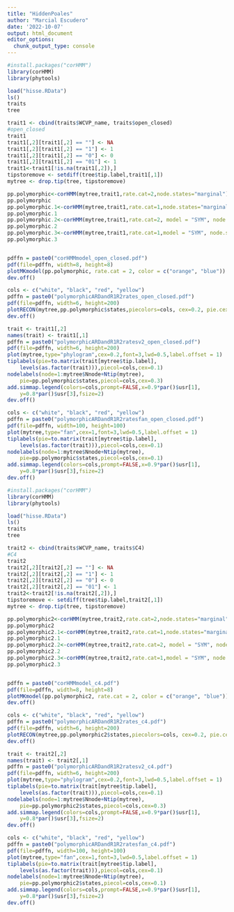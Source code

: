 ```yaml
---
title: "HiddenPoales"
author: "Marcial Escudero"
date: '2022-10-07'
output: html_document
editor_options: 
  chunk_output_type: console
---
```

```r

#install.packages("corHMM")
library(corHMM)
library(phytools)

load("hisse.RData")
ls()
traits
tree

trait1 <- cbind(traits$WCVP_name, traits$open_closed)
#open_closed
trait1
trait1[,2][trait1[,2] == ""] <- NA
trait1[,2][trait1[,2] == "1"] <- 1
trait1[,2][trait1[,2] == "0"] <- 0
trait1[,2][trait1[,2] == "01"] <- 1
trait1<-trait1[!is.na(trait1[,2]),]
tipstoremove <- setdiff(tree$tip.label,trait1[,1])
mytree <- drop.tip(tree, tipstoremove)

pp.polymorphic<-corHMM(mytree,trait1,rate.cat=2,node.states="marginal")
pp.polymorphic
pp.polymorphic.1<-corHMM(mytree,trait1,rate.cat=1,node.states="marginal")
pp.polymorphic.1
pp.polymorphic.2<-corHMM(mytree,trait1,rate.cat=2, model = "SYM", node.states="marginal")
pp.polymorphic.2
pp.polymorphic.3<-corHMM(mytree,trait1,rate.cat=1,model = "SYM", node.states="marginal")
pp.polymorphic.3


pdffn = paste0("corHMMmodel_open_closed.pdf")
pdf(file=pdffn, width=8, height=8)
plotMKmodel(pp.polymorphic, rate.cat = 2, color = c("orange", "blue"))
dev.off()

cols <- c("white", "black", "red", "yellow")
pdffn = paste0("polymorphicARDandR1R2rates_open_closed.pdf")
pdf(file=pdffn, width=6, height=200)
plotRECON(mytree,pp.polymorphic$states,piecolors=cols, cex=0.2, pie.cex=0.3, show.tip.label=TRUE, title="Polymorphic ARD and R1/R2 rates")
dev.off()

trait <- trait1[,2]
names(trait) <- trait1[,1]
pdffn = paste0("polymorphicARDandR1R2ratesv2_open_closed.pdf")
pdf(file=pdffn, width=6, height=200)
plot(mytree,type="phylogram",cex=0.2,font=3,lwd=0.5,label.offset = 1)
tiplabels(pie=to.matrix(trait[mytree$tip.label],
    levels(as.factor(trait))),piecol=cols,cex=0.1)
nodelabels(node=1:mytree$Nnode+Ntip(mytree),
    pie=pp.polymorphic$states,piecol=cols,cex=0.3)
add.simmap.legend(colors=cols,prompt=FALSE,x=0.9*par()$usr[1],
    y=0.8*par()$usr[3],fsize=2)
dev.off()

cols <- c("white", "black", "red", "yellow")
pdffn = paste0("polymorphicARDandR1R2ratesfan_open_closed.pdf")
pdf(file=pdffn, width=100, height=100)
plot(mytree,type="fan",cex=1,font=3,lwd=0.5,label.offset = 1)
tiplabels(pie=to.matrix(trait[mytree$tip.label],
    levels(as.factor(trait))),piecol=cols,cex=0.1)
nodelabels(node=1:mytree$Nnode+Ntip(mytree),
    pie=pp.polymorphic$states,piecol=cols,cex=0.1)
add.simmap.legend(colors=cols,prompt=FALSE,x=0.9*par()$usr[1],
    y=0.8*par()$usr[3],fsize=2)
dev.off()


```
```r
#install.packages("corHMM")
library(corHMM)
library(phytools)

load("hisse.RData")
ls()
traits
tree

trait2 <- cbind(traits$WCVP_name, traits$C4)
#C4
trait2
trait2[,2][trait2[,2] == ""] <- NA
trait2[,2][trait2[,2] == "1"] <- 1
trait2[,2][trait2[,2] == "0"] <- 0
trait2[,2][trait2[,2] == "01"] <- 1
trait2<-trait2[!is.na(trait2[,2]),]
tipstoremove <- setdiff(tree$tip.label,trait2[,1])
mytree <- drop.tip(tree, tipstoremove)

pp.polymorphic2<-corHMM(mytree,trait2,rate.cat=2,node.states="marginal")
pp.polymorphic2
pp.polymorphic2.1<-corHMM(mytree,trait2,rate.cat=1,node.states="marginal")
pp.polymorphic2.1
pp.polymorphic2.2<-corHMM(mytree,trait2,rate.cat=2, model = "SYM", node.states="marginal")
pp.polymorphic2.2
pp.polymorphic2.3<-corHMM(mytree,trait2,rate.cat=1,model = "SYM", node.states="marginal")
pp.polymorphic2.3


pdffn = paste0("corHMMmodel_c4.pdf")
pdf(file=pdffn, width=8, height=8)
plotMKmodel(pp.polymorphic2, rate.cat = 2, color = c("orange", "blue"))
dev.off()

cols <- c("white", "black", "red", "yellow")
pdffn = paste0("polymorphicARDandR1R2rates_c4.pdf")
pdf(file=pdffn, width=6, height=200)
plotRECON(mytree,pp.polymorphic2$states,piecolors=cols, cex=0.2, pie.cex=0.3, show.tip.label=TRUE, title="Polymorphic ARD and R1/R2 rates")
dev.off()

trait <- trait2[,2]
names(trait) <- trait2[,1]
pdffn = paste0("polymorphicARDandR1R2ratesv2_c4.pdf")
pdf(file=pdffn, width=6, height=200)
plot(mytree,type="phylogram",cex=0.2,font=3,lwd=0.5,label.offset = 1)
tiplabels(pie=to.matrix(trait[mytree$tip.label],
    levels(as.factor(trait))),piecol=cols,cex=0.1)
nodelabels(node=1:mytree$Nnode+Ntip(mytree),
    pie=pp.polymorphic2$states,piecol=cols,cex=0.3)
add.simmap.legend(colors=cols,prompt=FALSE,x=0.9*par()$usr[1],
    y=0.8*par()$usr[3],fsize=2)
dev.off()

cols <- c("white", "black", "red", "yellow")
pdffn = paste0("polymorphicARDandR1R2ratesfan_c4.pdf")
pdf(file=pdffn, width=100, height=100)
plot(mytree,type="fan",cex=1,font=3,lwd=0.5,label.offset = 1)
tiplabels(pie=to.matrix(trait[mytree$tip.label],
    levels(as.factor(trait))),piecol=cols,cex=0.1)
nodelabels(node=1:mytree$Nnode+Ntip(mytree),
    pie=pp.polymorphic2$states,piecol=cols,cex=0.1)
add.simmap.legend(colors=cols,prompt=FALSE,x=0.9*par()$usr[1],
    y=0.8*par()$usr[3],fsize=2)
dev.off()

```


